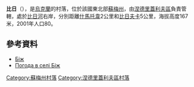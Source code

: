 {{coord|50|58|33|N|33|50|12|E|scale:100000_region:UA|display=title}}

'''比日'''（{{lang-uk|Біж}}），是[[烏克蘭|烏克蘭]]的村落，位於該國東北部[[蘇梅州|蘇梅州]]，由[[涅德里蓋利夫區|涅德里蓋利夫區]]負責管轄，處於[[比日河|比日河]]右岸，分別距離[[什馬托韋|什馬托韋]]2公里和[[比日夫卡|比日夫卡]]5公里，海拔高度167米，2001年人口80。

==參考資料==
* [http://w1.c1.rada.gov.ua/pls/z7502/A005?rdat1=02.02.2010&rf7571=29628 Біж]{{dead link|date=2018年3月 |bot=InternetArchiveBot |fix-attempted=yes }}
* [http://weather.in.ua/ua/symskaja/1181 Погода в селі Біж] {{Wayback|url=http://weather.in.ua/ua/symskaja/1181 |date=20200524004329 }}

{{DEFAULTSORT:Біж}}
[[Category:蘇梅州村落|Category:蘇梅州村落]]
[[Category:涅德里蓋利夫區村落|Category:涅德里蓋利夫區村落]]


{{Sumy-geo-stub}}